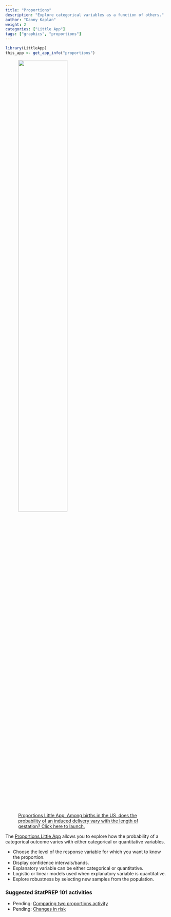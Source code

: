 ```yaml
---
title: "Proportions"
description: "Explore categorical variables as a function of others."
author: "Danny Kaplan"
weight: 2
categories: ["Little App"]
tags: ["graphics", "proportions"]
---
```


```r
library(LittleApp)
this_app <- get_app_info("proportions")
```

<a href="`r this_app$url`"> 
<figure>
<img src="/thumbnails/proportions.png" class="thumbnail" width = "60%">
<figcaption>Proportions Little App: Among births in the US, does the probability of an induced delivery vary with the length of gestation? Click here to launch.</figcaption>
</figure>
<a>

The [Proportions Little App](`r this_app$url`) allows you to explore how the probability of a categorical outcome varies with  either categorical or quantitative variables.

- Choose the level of the response variable for which you want to know the proportion.
- Display confidence intervals/bands.
- Explanatory variable can be either categorical or quantitative.
- Logistic or linear models used when explanatory variable is quantitative.
- Explore robustness by selecting new samples from the population.

### Suggested StatPREP 101 activities

- Pending: [Comparing two proportions activity](https://statprep-activities.netlify.com/lessons/proportions/)
- Pending: [Changes in risk](https://statprep-activities.netlify.com/lessons/changes-in-risk/)

